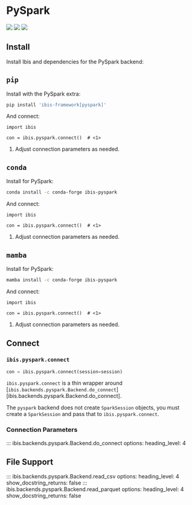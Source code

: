 # PySpark

![](https://img.shields.io/badge/memtables-native-green?style=flat-square) ![](https://img.shields.io/badge/inputs-PySpark SQL tables | CSV | Delta Lake | Parquet-blue?style=flat-square) ![](https://img.shields.io/badge/outputs-PySpark SQL tables | Delta Lake | pandas | PyArrow-orange?style=flat-square)

## Install

Install Ibis and dependencies for the PySpark backend:

::: {.panel-tabset}

## `pip`

Install with the PySpark extra:

```.bash
pip install 'ibis-framework[pyspark]'
```

And connect:

```.python
import ibis

con = ibis.pyspark.connect()  # <1>
```

1. Adjust connection parameters as needed.

## `conda`

Install for PySpark:

```.bash
conda install -c conda-forge ibis-pyspark
```

And connect:

```.python
import ibis

con = ibis.pyspark.connect()  # <1>
```

1. Adjust connection parameters as needed.

## `mamba`

Install for PySpark:

```.bash
mamba install -c conda-forge ibis-pyspark
```

And connect:

```.python
import ibis

con = ibis.pyspark.connect()  # <1>
```

1. Adjust connection parameters as needed.

:::



## Connect

### `ibis.pyspark.connect`

```python
con = ibis.pyspark.connect(session=session)
```

::: {.callout-note}
`ibis.pyspark.connect` is a thin wrapper around [`ibis.backends.pyspark.Backend.do_connect`][ibis.backends.pyspark.Backend.do_connect].
:::

::: {.callout-note}
The `pyspark` backend does not create `SparkSession` objects, you must create a `SparkSession` and pass that to `ibis.pyspark.connect`.
:::

### Connection Parameters

<!-- prettier-ignore-start -->
::: ibis.backends.pyspark.Backend.do_connect
    options:
      heading_level: 4
<!-- prettier-ignore-end -->

## File Support

<!-- prettier-ignore-start -->
::: ibis.backends.pyspark.Backend.read_csv
    options:
      heading_level: 4
      show_docstring_returns: false
::: ibis.backends.pyspark.Backend.read_parquet
    options:
      heading_level: 4
      show_docstring_returns: false
<!-- prettier-ignore-end -->
